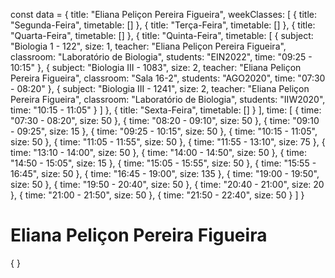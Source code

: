 const data = {
  title: "Eliana Peliçon Pereira Figueira",
  weekClasses: [
    {
      title: "Segunda-Feira",
      timetable: []
    },
    {
      title: "Terça-Feira",
      timetable: []
    },
    {
      title: "Quarta-Feira",
      timetable: []
    },
    {
      title: "Quinta-Feira",
      timetable: [
        {
          subject: "Biologia 1 - 122",
          size: 1,
          teacher: "Eliana Peliçon Pereira Figueira",
          classroom: "Laboratório de Biologia",
          students: "EIN2022",
          time: "09:25 - 10:15"
        },
        {
          subject: "Biologia III - 1083",
          size: 2,
          teacher: "Eliana Peliçon Pereira Figueira",
          classroom: "Sala 16-2",
          students: "AGO2020",
          time: "07:30 - 08:20"
        },
        {
          subject: "Biologia III - 1241",
          size: 2,
          teacher: "Eliana Peliçon Pereira Figueira",
          classroom: "Laboratório de Biologia",
          students: "IIW2020",
          time: "10:15 - 11:05"
        }
      ]
    },
    {
      title: "Sexta-Feira",
      timetable: []
    }
  ],
  time: [
    {
      time: "07:30 - 08:20",
      size: 50
    },
    {
      time: "08:20 - 09:10",
      size: 50
    },
    {
      time: "09:10 - 09:25",
      size: 15
    },
    {
      time: "09:25 - 10:15",
      size: 50
    },
    {
      time: "10:15 - 11:05",
      size: 50
    },
    {
      time: "11:05 - 11:55",
      size: 50
    },
    {
      time: "11:55 - 13:10",
      size: 75
    },
    {
      time: "13:10 - 14:00",
      size: 50
    },
    {
      time: "14:00 - 14:50",
      size: 50
    },
    {
      time: "14:50 - 15:05",
      size: 15
    },
    {
      time: "15:05 - 15:55",
      size: 50
    },
    {
      time: "15:55 - 16:45",
      size: 50
    },
    {
      time: "16:45 - 19:00",
      size: 135
    },
    {
      time: "19:00 - 19:50",
      size: 50
    },
    {
      time: "19:50 - 20:40",
      size: 50
    },
    {
      time: "20:40 - 21:00",
      size: 20
    },
    {
      time: "21:00 - 21:50",
      size: 50
    },
    {
      time: "21:50 - 22:40",
      size: 50
    }
  ]
}

# Eliana Peliçon Pereira Figueira

<div>
    {
        <Grid
            title={data.title} 
            weekClasses={data.weekClasses} 
            time={data.time}
        />
    }
</div>